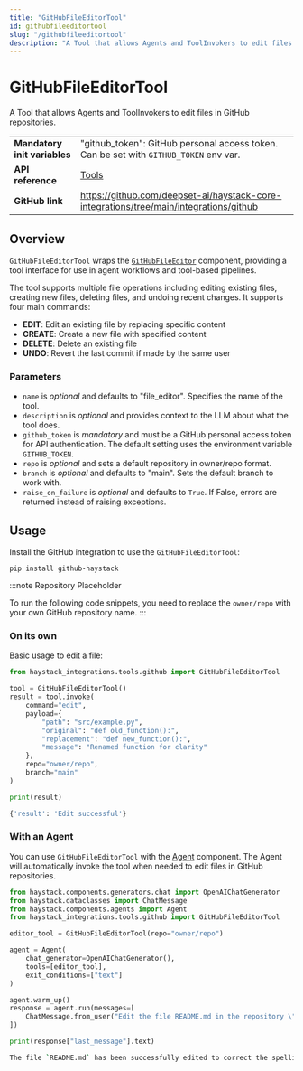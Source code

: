 ```yaml
---
title: "GitHubFileEditorTool"
id: githubfileeditortool
slug: "/githubfileeditortool"
description: "A Tool that allows Agents and ToolInvokers to edit files in GitHub repositories."
---
```


# GitHubFileEditorTool

A Tool that allows Agents and ToolInvokers to edit files in GitHub repositories.

|                              |                                                                                          |
| ---------------------------- | ---------------------------------------------------------------------------------------- |
| **Mandatory init variables** | "github_token": GitHub personal access token. Can be set with `GITHUB_TOKEN` env var.    |
| **API reference**            | [Tools](/reference/tools-api)                                                            |
| **GitHub link**              | https://github.com/deepset-ai/haystack-core-integrations/tree/main/integrations/github |

## Overview

`GitHubFileEditorTool` wraps the [`GitHubFileEditor`](../../pipeline-components/connectors/githubfileeditor.mdx) component, providing a tool interface for use in agent workflows and tool-based pipelines.

The tool supports multiple file operations including editing existing files, creating new files, deleting files, and undoing recent changes. It supports four main commands:

- **EDIT**: Edit an existing file by replacing specific content
- **CREATE**: Create a new file with specified content
- **DELETE**: Delete an existing file
- **UNDO**: Revert the last commit if made by the same user

### Parameters

- `name` is _optional_ and defaults to "file_editor". Specifies the name of the tool.
- `description` is _optional_ and provides context to the LLM about what the tool does.
- `github_token` is _mandatory_ and must be a GitHub personal access token for API authentication. The default setting uses the environment variable `GITHUB_TOKEN`.
- `repo` is _optional_ and sets a default repository in owner/repo format.
- `branch` is _optional_ and defaults to "main". Sets the default branch to work with.
- `raise_on_failure` is _optional_ and defaults to `True`. If False, errors are returned instead of raising exceptions.

## Usage

Install the GitHub integration to use the `GitHubFileEditorTool`:

```shell
pip install github-haystack
```

:::note Repository Placeholder

To run the following code snippets, you need to replace the `owner/repo` with your own GitHub repository name.
:::

### On its own

Basic usage to edit a file:

```python
from haystack_integrations.tools.github import GitHubFileEditorTool

tool = GitHubFileEditorTool()
result = tool.invoke(
    command="edit",
    payload={
        "path": "src/example.py",
        "original": "def old_function():",
        "replacement": "def new_function():",
        "message": "Renamed function for clarity"
    },
    repo="owner/repo",
    branch="main"
)

print(result)
```

```bash
{'result': 'Edit successful'}
```

### With an Agent

You can use `GitHubFileEditorTool` with the [Agent](../../pipeline-components/agents-1/agent.mdx) component. The Agent will automatically invoke the tool when needed to edit files in GitHub repositories.

```python
from haystack.components.generators.chat import OpenAIChatGenerator
from haystack.dataclasses import ChatMessage
from haystack.components.agents import Agent
from haystack_integrations.tools.github import GitHubFileEditorTool

editor_tool = GitHubFileEditorTool(repo="owner/repo")

agent = Agent(
    chat_generator=OpenAIChatGenerator(),
    tools=[editor_tool],
    exit_conditions=["text"]
)

agent.warm_up()
response = agent.run(messages=[
    ChatMessage.from_user("Edit the file README.md in the repository \"owner/repo\" and replace the original string 'tpyo' with the replacement 'typo'. This is all context you need.")
])

print(response["last_message"].text)
```

```bash
The file `README.md` has been successfully edited to correct the spelling of 'tpyo' to 'typo'.
```
